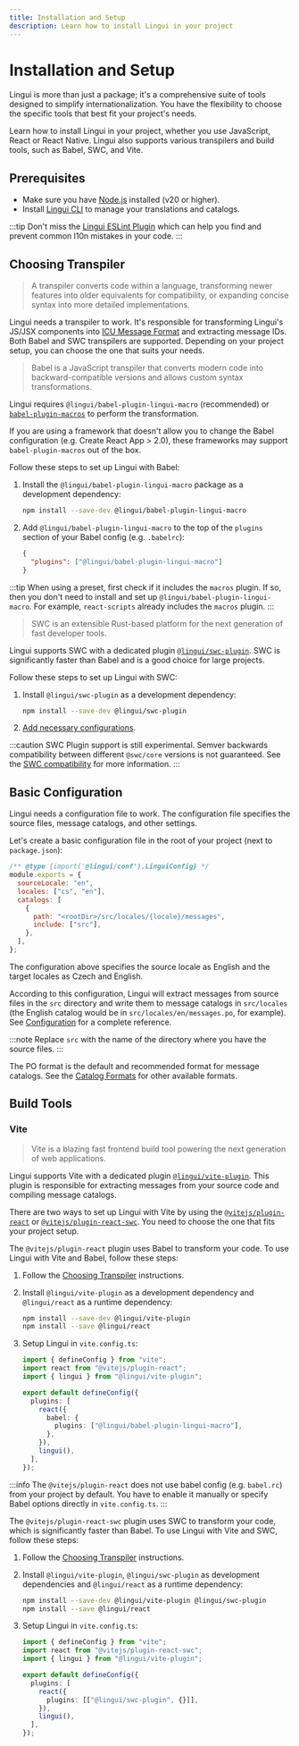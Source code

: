 ```yaml
---
title: Installation and Setup
description: Learn how to install Lingui in your project
---
```



# Installation and Setup

Lingui is more than just a package; it's a comprehensive suite of tools designed to simplify internationalization. You have the flexibility to choose the specific tools that best fit your project's needs.

Learn how to install Lingui in your project, whether you use JavaScript, React or React Native. Lingui also supports various transpilers and build tools, such as Babel, SWC, and Vite.

## Prerequisites

- Make sure you have [Node.js](https://nodejs.org/) installed (v20 or higher).
- Install [Lingui CLI](/docs/ref/cli.md) to manage your translations and catalogs.

:::tip
Don't miss the [Lingui ESLint Plugin](/docs/ref/eslint-plugin.md) which can help you find and prevent common l10n mistakes in your code.
:::

## Choosing Transpiler

> A transpiler converts code within a language, transforming newer features into older equivalents for compatibility, or expanding concise syntax into more detailed implementations.

Lingui needs a transpiler to work. It's responsible for transforming Lingui's JS/JSX components into [ICU Message Format](/docs/guides/message-format.md) and extracting message IDs. Both Babel and SWC transpilers are supported. Depending on your project setup, you can choose the one that suits your needs.

<Tabs groupId="transpiler" queryString>
<TabItem value="babel" label="Babel" default>

> Babel is a JavaScript transpiler that converts modern code into backward-compatible versions and allows custom syntax transformations.

Lingui requires `@lingui/babel-plugin-lingui-macro` (recommended) or [`babel-plugin-macros`](https://github.com/kentcdodds/babel-plugin-macros) to perform the transformation.

If you are using a framework that doesn't allow you to change the Babel configuration (e.g. Create React App > 2.0), these frameworks may support `babel-plugin-macros` out of the box.

Follow these steps to set up Lingui with Babel:

1.  Install the `@lingui/babel-plugin-lingui-macro` package as a development dependency:

    ```bash npm2yarn
    npm install --save-dev @lingui/babel-plugin-lingui-macro
    ```

2.  Add `@lingui/babel-plugin-lingui-macro` to the top of the `plugins` section of your Babel config (e.g. `.babelrc`):

    ```json
    {
      "plugins": ["@lingui/babel-plugin-lingui-macro"]
    }
    ```

:::tip
When using a preset, first check if it includes the `macros` plugin. If so, then you don't need to install and set up `@lingui/babel-plugin-lingui-macro`. For example, `react-scripts` already includes the `macros` plugin.
:::

</TabItem>
<TabItem value="swc" label="SWC">

> SWC is an extensible Rust-based platform for the next generation of fast developer tools.

Lingui supports SWC with a dedicated plugin [`@lingui/swc-plugin`](/docs/ref/swc-plugin.md). SWC is significantly faster than Babel and is a good choice for large projects.

Follow these steps to set up Lingui with SWC:

1.  Install `@lingui/swc-plugin` as a development dependency:

    ```bash npm2yarn
    npm install --save-dev @lingui/swc-plugin
    ```

2.  [Add necessary configurations](/docs/ref/swc-plugin.md#usage).

:::caution
SWC Plugin support is still experimental. Semver backwards compatibility between different `@swc/core` versions is not guaranteed. See the [SWC compatibility](/docs/ref/swc-plugin.md#swc-compatibility) for more information.
:::

</TabItem>
</Tabs>

## Basic Configuration

Lingui needs a configuration file to work. The configuration file specifies the source files, message catalogs, and other settings.

Let's create a basic configuration file in the root of your project (next to `package.json`):

```js title="lingui.config.js"
/** @type {import('@lingui/conf').LinguiConfig} */
module.exports = {
  sourceLocale: "en",
  locales: ["cs", "en"],
  catalogs: [
    {
      path: "<rootDir>/src/locales/{locale}/messages",
      include: ["src"],
    },
  ],
};
```

The configuration above specifies the source locale as English and the target locales as Czech and English.

According to this configuration, Lingui will extract messages from source files in the `src` directory and write them to message catalogs in `src/locales` (the English catalog would be in `src/locales/en/messages.po`, for example). See [Configuration](/docs/ref/conf.md) for a complete reference.

:::note
Replace `src` with the name of the directory where you have the source files.
:::

The PO format is the default and recommended format for message catalogs. See the [Catalog Formats](/docs/ref/catalog-formats.md) for other available formats.

## Build Tools

### Vite

> Vite is a blazing fast frontend build tool powering the next generation of web applications.

Lingui supports Vite with a dedicated plugin [`@lingui/vite-plugin`](/docs/ref/vite-plugin.md). This plugin is responsible for extracting messages from your source code and compiling message catalogs.

There are two ways to set up Lingui with Vite by using the [`@vitejs/plugin-react`](https://www.npmjs.com/package/@vitejs/plugin-react) or [`@vitejs/plugin-react-swc`](https://www.npmjs.com/package/@vitejs/plugin-react-swc). You need to choose the one that fits your project setup.

<Tabs groupId="transpiler" queryString>
<TabItem value="babel" label="Babel (plugin-react)" default>

The `@vitejs/plugin-react` plugin uses Babel to transform your code. To use Lingui with Vite and Babel, follow these steps:

1.  Follow the [Choosing Transpiler](#choosing-transpiler) instructions.

2.  Install `@lingui/vite-plugin` as a development dependency and `@lingui/react` as a runtime dependency:

    ```bash npm2yarn
    npm install --save-dev @lingui/vite-plugin
    npm install --save @lingui/react
    ```

3.  Setup Lingui in `vite.config.ts`:

    ```ts title="vite.config.ts"
    import { defineConfig } from "vite";
    import react from "@vitejs/plugin-react";
    import { lingui } from "@lingui/vite-plugin";

    export default defineConfig({
      plugins: [
        react({
          babel: {
            plugins: ["@lingui/babel-plugin-lingui-macro"],
          },
        }),
        lingui(),
      ],
    });
    ```

:::info
The `@vitejs/plugin-react` does not use babel config (e.g. `babel.rc`) from your project by default. You have to enable it manually or specify Babel options directly in `vite.config.ts`.
:::

</TabItem>
<TabItem value="swc" label="SWC (plugin-react-swc)">

The `@vitejs/plugin-react-swc` plugin uses SWC to transform your code, which is significantly faster than Babel. To use Lingui with Vite and SWC, follow these steps:

1.  Follow the [Choosing Transpiler](#choosing-transpiler) instructions.

2.  Install `@lingui/vite-plugin`, `@lingui/swc-plugin` as development dependencies and `@lingui/react` as a runtime dependency:

    ```bash npm2yarn
    npm install --save-dev @lingui/vite-plugin @lingui/swc-plugin
    npm install --save @lingui/react
    ```

3.  Setup Lingui in `vite.config.ts`:

    ```ts title="vite.config.ts"
    import { defineConfig } from "vite";
    import react from "@vitejs/plugin-react-swc";
    import { lingui } from "@lingui/vite-plugin";

    export default defineConfig({
      plugins: [
        react({
          plugins: [["@lingui/swc-plugin", {}]],
        }),
        lingui(),
      ],
    });
    ```

</TabItem>
</Tabs>
